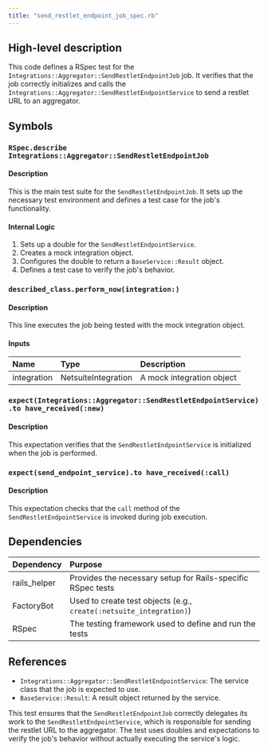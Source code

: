 ```yaml
---
title: "send_restlet_endpoint_job_spec.rb"
---
```


## High-level description
This code defines a RSpec test for the `Integrations::Aggregator::SendRestletEndpointJob` job. It verifies that the job correctly initializes and calls the `Integrations::Aggregator::SendRestletEndpointService` to send a restlet URL to an aggregator.

## Symbols

### `RSpec.describe Integrations::Aggregator::SendRestletEndpointJob`
#### Description
This is the main test suite for the `SendRestletEndpointJob`. It sets up the necessary test environment and defines a test case for the job's functionality.

#### Internal Logic
1. Sets up a double for the `SendRestletEndpointService`.
2. Creates a mock integration object.
3. Configures the double to return a `BaseService::Result` object.
4. Defines a test case to verify the job's behavior.

### `described_class.perform_now(integration:)`
#### Description
This line executes the job being tested with the mock integration object.

#### Inputs
| Name | Type | Description |
|:-----|:-----|:------------|
| integration | NetsuiteIntegration | A mock integration object |

### `expect(Integrations::Aggregator::SendRestletEndpointService).to have_received(:new)`
#### Description
This expectation verifies that the `SendRestletEndpointService` is initialized when the job is performed.

### `expect(send_endpoint_service).to have_received(:call)`
#### Description
This expectation checks that the `call` method of the `SendRestletEndpointService` is invoked during job execution.

## Dependencies
| Dependency | Purpose |
|:-----------|:--------|
| rails_helper | Provides the necessary setup for Rails-specific RSpec tests |
| FactoryBot | Used to create test objects (e.g., `create(:netsuite_integration)`) |
| RSpec | The testing framework used to define and run the tests |

## References
- `Integrations::Aggregator::SendRestletEndpointService`: The service class that the job is expected to use.
- `BaseService::Result`: A result object returned by the service.

This test ensures that the `SendRestletEndpointJob` correctly delegates its work to the `SendRestletEndpointService`, which is responsible for sending the restlet URL to the aggregator. The test uses doubles and expectations to verify the job's behavior without actually executing the service's logic.
